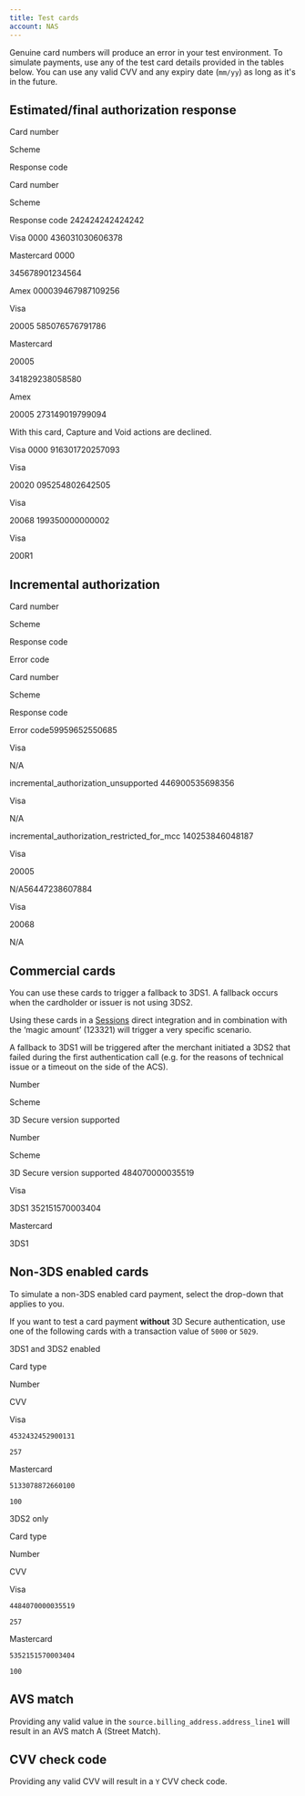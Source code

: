 ```yaml
---
title: Test cards
account: NAS
---
```


Genuine card numbers will produce an error in your test environment. To simulate payments, use any of the test card details provided in the tables below. You can use any valid CVV and any expiry date (`mm/yy`) as long as it's in the future.

## Estimated/final authorization response

Card number

Scheme

Response code

Card number

Scheme

Response code
242424242424242

Visa
0000
436031030606378

Mastercard
0000

345678901234564

Amex
000039467987109256

Visa

20005
585076576791786

Mastercard

20005

341829238058580

Amex

20005
273149019799094

With this card, Capture and Void actions are declined.

Visa
0000
916301720257093

Visa

20020
095254802642505

Visa

20068
199350000000002

Visa

200R1

## Incremental authorization

Card number

Scheme

Response code

Error code

Card number

Scheme

Response code

Error code59959652550685

Visa

N/A

incremental_authorization_unsupported
446900535698356

Visa

N/A

incremental_authorization_restricted_for_mcc
140253846048187

Visa

20005

N/A56447238607884

Visa

20068

N/A

## Commercial cards

You can use these cards to trigger a fallback to 3DS1. A fallback occurs when the cardholder or issuer is not using 3DS2.

Using these cards in a [Sessions](/display/x/Sessions) direct integration and in combination with the ‘magic amount’ (123321) will trigger a very specific scenario.

A fallback to 3DS1 will be triggered after the merchant initiated a 3DS2 that failed during the first authentication call (e.g. for the reasons of technical issue or a timeout on the side of the ACS).

Number

Scheme

3D Secure version supported

Number

Scheme

3D Secure version supported
484070000035519

Visa

3DS1
352151570003404

Mastercard

3DS1

## Non-3DS enabled cards

To simulate a non-3DS enabled card payment, select the drop-down that applies to you.

If you want to test a card payment **without** 3D Secure authentication, use one of the following cards with a transaction value of `5000` or `5029`.

3DS1 and 3DS2 enabled

Card type

Number

CVV

Visa

`4532432452900131 `

`257`

Mastercard

`5133078872660100 `

`100`

3DS2 only

Card type

Number

CVV

Visa

`4484070000035519`

`257`

Mastercard

`5352151570003404`

`100`

## AVS match

Providing any valid value in the `source.billing_address.address_line1` will result in an AVS match A (Street Match).

## CVV check code

Providing any valid CVV will result in a `Y` CVV check code.
